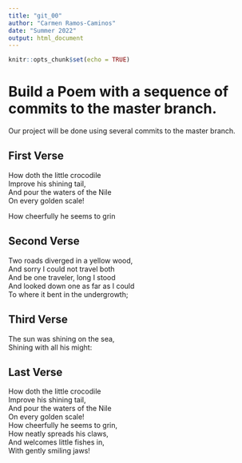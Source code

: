 ```yaml
---
title: "git_00"
author: "Carmen Ramos-Caminos"
date: "Summer 2022"
output: html_document
---
```


```r
knitr::opts_chunk$set(echo = TRUE)
```
# Build a Poem with a sequence of commits to the master branch.
Our project will be done using several commits to the master branch.
<!-- Do not modify or change any text in "!--" bracketed areas such as this --- these are instructions to
you, if you change any of this the git program will notice it and compromise your git merging strategy !-->

## First Verse 

How doth the little crocodile    
Improve his shining tail,     
And pour the waters of the Nile   
On every golden scale!   
  
How cheerfully he seems to grin

## Second Verse
<!--Put the first five lines of a poem by Robert Frost here!-->

Two roads diverged in a yellow wood,  
And sorry I could not travel both  
And be one traveler, long I stood  
And looked down one as far as I could  
To where it bent in the undergrowth;  

## Third Verse
<!--Put the first two verses of The Walrus and the Carpenter here!-->

The sun was shining on the sea,  
Shining with all his might:   

## Last Verse

<!--Put a short poem of your choice 8-20 lines,here!-->
How doth the little crocodile  
Improve his shining tail,  
And pour the waters of the Nile  
On every golden scale!  
How cheerfully he seems to grin,  
How neatly spreads his claws,  
And welcomes little fishes in,  
With gently smiling jaws!





